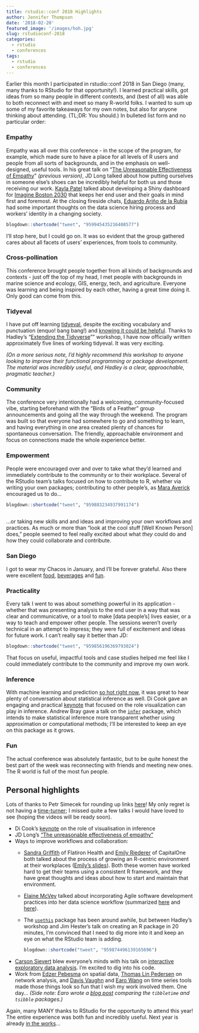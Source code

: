 ```yaml
---
title: rstudio::conf 2018 Highlights
author: Jennifer Thompson
date: '2018-02-20'
featured_image: '/images/hoh.jpg'
slug: rstudioconf-2018
categories:
  - rstudio
  - conferences
tags:
  - rstudio
  - conferences
---
```


Earlier this month I participated in rstudio::conf 2018 in San Diego (many, many thanks to RStudio for that opportunity!). I learned practical skills, got ideas from so many people in different contexts, and (best of all) was able to both reconnect with and meet so many R-world folks. I wanted to sum up some of my favorite takeaways for my own notes, but also for anyone thinking about attending. (TL;DR: You should.) In bulleted list form and no particular order:

### Empathy

Empathy was all over this conference - in the scope of the program, for example, which made sure to have a place for all levels of R users and people from all sorts of backgrounds, and in the emphasis on well-designed, useful tools. In his great talk on "[The Unreasonable Effectiveness of Empathy](https://www.youtube.com/watch?v=P7VnKgVMLvY)" *(previous version)*, JD Long talked about how putting ourselves in someone else's shoes can be incredibly helpful for both us and those receiving our work. [Kayla Patel](https://paylakatel.github.io/) talked about developing a Shiny dashboard for [Imagine Boston 2030](https://analytics.boston.gov/app/imagine-boston) that keeps her end user and their goals in mind first and foremost. At the closing fireside chats, [Eduardo Ariño de la Rubia](https://www.linkedin.com/in/earino/) had some important thoughts on the data science hiring process and workers' identity in a changing society.
    
```r
blogdown::shortcode("tweet", "959945435216408577")

```
    
I'll stop here, but I could go on. It was so evident that the group gathered cares about all facets of users' experiences, from tools to community.

### Cross-pollination

This conference brought people together from all kinds of backgrounds and contexts - just off the top of my head, I met people with backgrounds in marine science and ecology, GIS, energy, tech, and agriculture. Everyone was learning and being inspired by each other, having a great time doing it. Only good can come from this.

### Tidyeval

I have put off learning [tidyeval](https://www.youtube.com/watch?v=nERXS3ssntw&feature=youtu.be), despite the exciting vocabulary and punctuation (enquo! bang bang!) and [knowing it could be helpful](https://twitter.com/jent103/status/955968131339603968). Thanks to Hadley's "[Extending the Tidyverse](https://www.rstudio.com/workshops/extending-the-tidyverse/)"" workshop, I have now officially written approximately five lines of working tidyeval. It was very exciting.

*(On a more serious note, I'd highly recommend this workshop to anyone looking to improve their functional programming or package development. The material was incredibly useful, and Hadley is a clear, approachable, pragmatic teacher.)*
    
### Community

The conference very intentionally had a welcoming, community-focused vibe, starting beforehand with the "Birds of a Feather" group announcements and going all the way through the weekend. The program was built so that everyone had somewhere to go and something to learn, and having everything in one area created plenty of chances for spontaneous conversation. The friendly, approachable environment and focus on connections made the whole experience better.

### Empowerment

People were encouraged over and over to take what they'd learned and immediately contribute to the community or to their workplace. Several of the RStudio team's talks focused on how to contribute to R, whether via writing your own packages; contributing to other people's, as [Mara Averick](twitter.com/dataandme) encouraged us to do...

```r
blogdown::shortcode("tweet", "959883234937991174")
    
```

...or taking new skills and and ideas and improving your own workflows and practices. As much or more than "look at the cool stuff [Well Known Person] does," people seemed to feel really excited about what *they* could do and how they could collaborate and contribute.

### San Diego

I got to wear my Chacos in January, and I'll be forever grateful. Also there were excellent [food](https://saltandstraw.com/sd-locations/), [beverages](https://jamescoffeeco.com/) and [fun](http://thewerewolf.net/).

### Practicality

Every talk I went to was about something powerful in its application - whether that was presenting analysis to the end user in a way that was clear and communicative, or a tool to make [data people's] lives easier, or a way to teach and empower other people. The sessions weren't overly technical in an attempt to impress; they were full of excitement and ideas for future work. I can't really say it better than JD:

```r
blogdown::shortcode("tweet", "959856196369793024")

```

That focus on useful, impactful tools and case studies helped me feel like I could immediately contribute to the community and improve my own work.

### Inference

With machine learning and prediction [so hot right now](https://www.youtube.com/watch?v=Jhc6CRgwkqg), it was great to hear plenty of conversation about statistical inference as well. Di Cook gave an engaging and practical [keynote](http://www.dicook.org/files/rstudio/#1) that focused on the role visualization can play in inference. Andrew Bray gave a talk on the [`infer`](infer.netlify.com) package, which intends to make statistical inference more transparent whether using approximation or computational methods; I'll be interested to keep an eye on this package as it grows.

### Fun

The actual conference was absolutely fantastic, but to be quite honest the best part of the week was reconnecting with friends and meeting new ones. The R world is full of the most fun people.

## Personal highlights

Lots of thanks to Petr Simecek for rounding up links [here](https://github.com/simecek/RStudioConf2018Slides)! My only regret is not having a [time-turner](http://harrypotter.wikia.com/wiki/Time-Turner); I missed quite a few talks I would have loved to see (hoping the videos will be ready soon).

- Di Cook's [keynote](https://github.com/simecek/RStudioConf2018Slides) on the role of visualisation in inference
- JD Long's ["The unreasonable effectiveness of empathy"](https://github.com/rstudio/rstudio-conf/blob/master/2018/Rstudio_%20unreasonable%20empathy.pdf)
- Ways to improve workflows and collaboration:
    - [Sandra Griffith](https://twitter.com/sgrifter) of Flatiron Health and [Emily Riederer](https://twitter.com/EmilyRiederer) of CapitalOne both talked about the process of growing an R-centric environment at their workplaces ([Emily's slides](https://www.slideshare.net/EmilyRiederer/tidycf-turning-cashflows-on-their-sides-to-turn-analysis-on-its-head)). Both these women have worked hard to get their teams using a consistent R framework, and they have great thoughts and ideas about how to start and maintain that environment.
    - [Elaine McVey](http://www.datawoman.com/) talked about incorporating Agile software development practices into her data science workflow (summarized [here](http://datawoman.com/2018/02/the-pain-of-data-science-in-organizations/) and [here](http://datawoman.com/2018/02/using-agile-to-change-the-data-science-conversation/)).
    - The [`usethis`](https://cran.r-project.org/web/packages/usethis/index.html) package has been around awhile, but between Hadley's workshop and Jim Hester's talk on creating an R package in 20 minutes, I'm convinced that I need to dig more into it and keep an eye on what the RStudio team is adding.
    
        ```r
        blogdown::shortcode("tweet", "959874496139165696")
    
        ```
    
- [Carson Sievert](http://cpsievert.me/) blew everyone's minds with his talk on [interactive exploratory data analysis](https://talks.cpsievert.me/20180202). I'm excited to dig into his code.
- Work from [Edzer Pebesma](https://github.com/edzer/rstudio_conf) on spatial data, [Thomas Lin Pedersen](https://www.data-imaginist.com/slides/rstudioconf2018/assets/player/keynotedhtmlplayer#0) on network analysis, and [Davis Vaughn](https://github.com/business-science/presentations/tree/master/2018_02_02_rstudio-conf-2018/presentation) and [Earo Wang](https://earo.me/talk/rstudioconf18/) on time series tools made those things look so fun that I wish my work involved them. One day... *(Side note: Earo wrote a [blog post](https://t.co/cMldNQEh1D) comparing the `tibbletime` and `tsibble` packages.)*

Again, many MANY thanks to RStudio for the opportunity to attend this year! The entire experience was both fun and incredibly useful. Next year is already [in the works](https://www.rstudio.com/conference/)...
